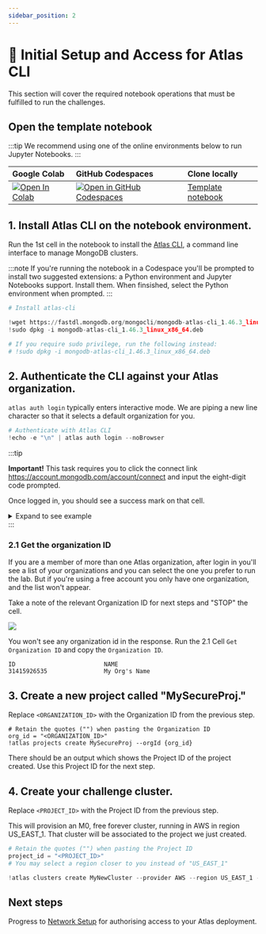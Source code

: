 ```yaml
---
sidebar_position: 2
---
```




# 👐 Initial Setup and Access for Atlas CLI

This section will cover the required notebook operations that must be fulfilled to run the challenges.

## Open the template notebook

:::tip
We recommend using one of the online environments below to run Jupyter Notebooks. 
:::

| Google Colab      | GitHub Codespaces    | Clone locally |
| :------------- | :---------- |  :---------- |
| [![Open In Colab](https://colab.research.google.com/assets/colab-badge.svg)](https://colab.research.google.com/github/mongodb-developer/security-lab-notebooks/blob/main/template_notebook.ipynb) | [![Open in GitHub Codespaces](https://github.com/codespaces/badge.svg)](https://github.com/codespaces/new?hide_repo_select=true&ref=main&repo=mongodb-developer/security-lab-notebooks) | [Template notebook](https://github.com/mongodb-developer/security-lab-notebooks/blob/main/template_notebook.ipynb)|



## 1. Install Atlas CLI on the notebook environment.

Run the 1st cell in the notebook to install the [Atlas CLI](https://www.mongodb.com/docs/atlas/atlas-cli/), a command line interface to manage MongoDB clusters. 

:::note
If you're running the notebook in a Codespace you'll be prompted to install two suggested extensions: a Python environment and Jupyter Notebooks support. Install them. When finsished, select the Python environment when prompted.
:::

```python
# Install atlas-cli

!wget https://fastdl.mongodb.org/mongocli/mongodb-atlas-cli_1.46.3_linux_x86_64.deb
!sudo dpkg -i mongodb-atlas-cli_1.46.3_linux_x86_64.deb

# If you require sudo privilege, run the following instead:
# !sudo dpkg -i mongodb-atlas-cli_1.46.3_linux_x86_64.deb
```

## 2. Authenticate the CLI against your Atlas organization.

`atlas auth login` typically enters interactive mode. 
We are piping a new line character so that it selects a default organization for you. 

```python
# Authenticate with Atlas CLI
!echo -e "\n" | atlas auth login --noBrowser
```


:::tip

**Important!** This task requires you to click the connect link https://account.mongodb.com/account/connect and input the eight-digit code prompted. 

Once logged in, you should see a success mark on that cell.


<details>
<summary> Expand to see example </summary>

Run the cell and get the verification code as well as the authentication link and open it in a new tab:


<img src="../img/Init_CLI.png" />

Proceed to login into https://account.mongodb.com/account/connect  and provide the code in the opened authentication tab:

<img src="../img/InputKey.png" />

Confirm the CLI access and go back to the notebook:

<img src="../img/AuthCLI.png" />

You should see an output in the notebook cell similar to:


```
To verify your account, copy your one-time verification code:
X9G4-KP98

Paste the code in the browser when prompted to activate your Atlas CLI. Your code will expire after 10 minutes.

To continue, go to https://account.mongodb.com/account/connect
Successfully logged in as pavel.duchovny@mongodb.com.

...
```




</details>
:::

### 2.1 Get the organization ID

If you are a member of more than one Atlas organization, after login in you'll see a list of your organizations and you can select the one you prefer to run the lab. But if you're using a free account you only have one organization, and the list won't appear.


<Tabs groupId="orgId">
<TabItem value="moreThanOne" label="You have more than one organization">

Take a note of the relevant Organization ID for next steps and "STOP" the cell.

<img src="../img/SuccessPhase.png" />


</TabItem>

<TabItem value="justOne" label="You have only one organization (free accounts most likely)">

You won't see any organization id in the response. Run the 2.1 Cell `Get Organization ID` and copy the `Organization ID`.

```
ID                         NAME
31415926535                My Org's Name
```

</TabItem>
</Tabs>

## 3. Create a new project called "MySecureProj."
Replace `<ORGANIZATION_ID>` with the Organization ID from the previous step.
```
# Retain the quotes ("") when pasting the Organization ID
org_id = "<ORGANIZATION_ID>"
!atlas projects create MySecureProj --orgId {org_id}
```
There should be an output which shows the Project ID of the project created. Use this Project ID for the next step.


## 4. Create your challenge cluster.
Replace `<PROJECT_ID>` with the Project ID from the previous step.

This will provision an M0, free forever cluster, running in AWS in region US_EAST_1. That cluster will be associated to the project we just created.

```python
# Retain the quotes ("") when pasting the Project ID
project_id = "<PROJECT_ID>"
# You may select a region closer to you instead of "US_EAST_1"

!atlas clusters create MyNewCluster --provider AWS --region US_EAST_1 --tier M0 --projectId {project_id}
```

## Next steps

Progress to [Network Setup](./atlas) for authorising access to your Atlas deployment.
